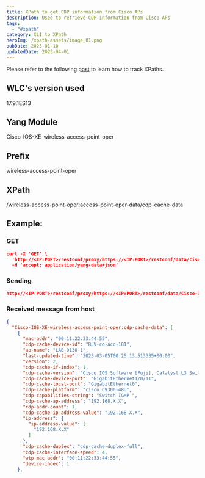 ```yaml
---
title: XPath to get CDP information from Cisco APs
description: Used to retrieve CDP information from Cisco APs
tags:
  - "#xpath"
category: CLI to XPath
heroImg: /xpath-assets/image_01.png
pubDate: 2023-01-10
updatedDate: 2023-04-01
---
```



<Note>
Please refer to the following <a href="https://dar-fi.com/blog/ios-xe_tracking_xpaths" target="_blank">post</a> to learn how to track XPaths.
</Note>

## WLC's version used

17.9.1ES13

## Yang Module


Cisco-IOS-XE-wireless-access-point-oper


## Prefix


wireless-access-point-oper


## XPath


/wireless-access-point-oper:access-point-oper-data/cdp-cache-data


## Example:

### GET

```json
curl -X 'GET' \
  'http://<IP:PORT>/restconf/proxy/https://<IP:PORT>/restconf/data/Cisco-IOS-XE-wireless-access-point-oper:access-point-oper-data/cdp-cache-data' \
  -H 'accept: application/yang-data+json'
```

### Sending

```json
http://<IP:PORT>/restconf/proxy/https://<IP:PORT>/restconf/data/Cisco-IOS-XE-wireless-access-point-oper:access-point-oper-data/cdp-cache-data
```

### Received message from host

```json
{
  "Cisco-IOS-XE-wireless-access-point-oper:cdp-cache-data": [
    {
      "mac-addr": "00:11:22:33:44:55",
      "cdp-cache-device-id": "BLV-co-acc-101",
      "ap-name": "LAB-9130-1",
      "last-updated-time": "2023-03-05T00:25:13.513335+00:00",
      "version": 2,
      "cdp-cache-if-index": 1,
      "cdp-cache-version": "Cisco IOS Software [Fuji], Catalyst L3 Switch Software (CAT9K_IOSXE), Version 16.9.2s, RELEASE SOFTWARE (fc4)\nTechnical Support: http://www.cisco.com/techsupport\nCopyright (c) 1986-2019 by Cisco Systems, Inc.\nCompiled Mon 14-Jan-19 16:45 by mcpre",
      "cdp-cache-device-port": "GigabitEthernet1/0/11",
      "cdp-cache-local-port": "GigabitEthernet0",
      "cdp-cache-platform": "cisco C9300-48U",
      "cdp-capabilities-string": "Switch IGMP ",
      "cdp-cache-ap-address": "192.168.X.X",
      "cdp-addr-count": 1,
      "cdp-cache-ip-address-value": "192.168.X.X",
      "ip-address": {
        "ip-address-value": [
          "192.168.X.X"
        ]
      },
      "cdp-cache-duplex": "cdp-cache-duplex-full",
      "cdp-cache-interface-speed": 4,
      "wtp-mac-addr": "00:11:22:33:44:55",
      "device-index": 1
    },
```
